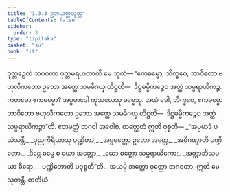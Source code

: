 ```yaml
---
title: "1.3.3 ဥဘယတ္ထသုတ္တ"
tableOfContents: false
sidebar:
  order: 3
type: "tipitaka"
basket: "su"
book: "it"
---
```



<DynamicBreadcrumb />

<Division number="23" book="it">

<Paragraph number="128" book="it">
ဝုတ္တဉှေတံ ဘဂဝတာ ဝုတ္တမရဟတာတိ မေ သုတံ—
</Paragraph>

<Paragraph number="129" book="it">
“ဧကဓမ္မော, ဘိက္ခဝေ, ဘာဝိတော ဗဟုလီကတော ဥဘော အတ္ထေ သမဓိဂယှ တိဋ္ဌတိ—  ဒိဋ္ဌဓမ္မိကဉ္စေဝ အတ္ထံ သမ္ပရာယိကဉ္စ. ကတမော ဧကဓမ္မော? အပ္ပမာဒေါ ကုသလေသု ဓမ္မေသု. အယံ ခေါ, ဘိက္ခဝေ, ဧကဓမ္မော ဘာဝိတော ဗဟုလီကတော ဥဘော အတ္ထေ သမဓိဂယှ တိဋ္ဌတိ—  ဒိဋ္ဌဓမ္မိကဉ္စေဝ အတ္ထံ သမ္ပရာယိကဉ္စာ”တိ. ဧတမတ္ထံ ဘဂဝါ အဝေါစ. တတ္ထေတံ ဣတိ ဝုစ္စတိ—
</Paragraph>

<Paragraph number="130" type="verses" book="it">
_“အပ္ပမာဒံ ပသံသန္တိ,_  
_ပုညကိရိယာသု ပဏ္ဍိတာ;_  
_အပ္ပမတ္တော ဥဘော အတ္ထေ,_  
_အဓိဂဏှာတိ ပဏ္ဍိတော._  

</Paragraph>

<Paragraph number="131" type="verses" book="it">
_ဒိဋ္ဌေ ဓမ္မေ စ ယော အတ္ထော,_  
_ယော စတ္ထော သမ္ပရာယိကော;_  
_အတ္ထာဘိသမယာ ဓီရော,_  
_ပဏ္ဍိတောတိ ပဝုစ္စတီ”တိ._  

</Paragraph>

<Paragraph number="132" book="it">
အယမ္ပိ အတ္ထော ဝုတ္တော ဘဂဝတာ, ဣတိ မေ သုတန္တိ.

</Paragraph>
</Division>

<Paragraph number="133" type="center" book="it">
တတိယံ.
</Paragraph>